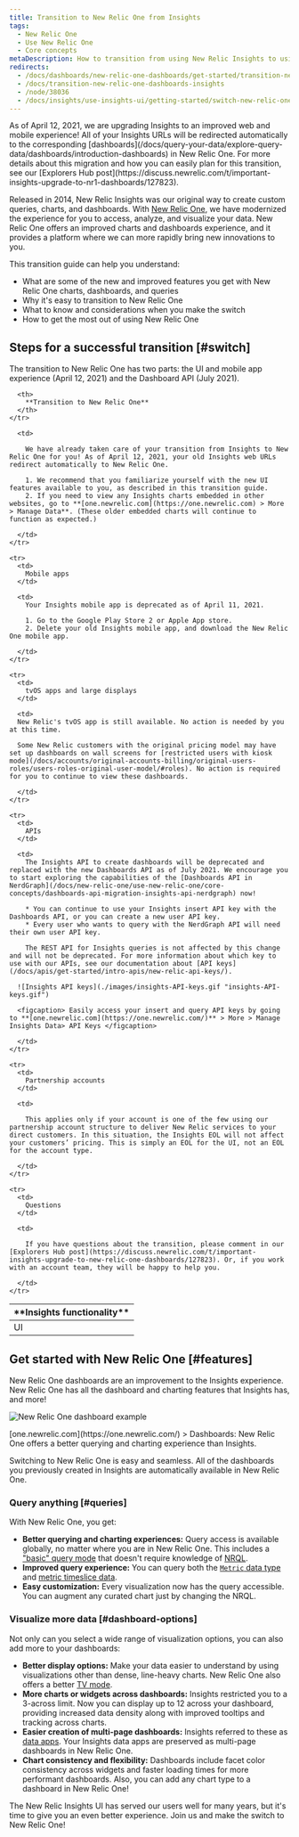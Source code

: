 ```yaml
---
title: Transition to New Relic One from Insights
tags:
  - New Relic One
  - Use New Relic One
  - Core concepts
metaDescription: How to transition from using New Relic Insights to using New Relic One.
redirects:
  - /docs/dashboards/new-relic-one-dashboards/get-started/transition-new-relic-one-dashboards-insights
  - /docs/transition-new-relic-one-dashboards-insights
  - /node/38036
  - /docs/insights/use-insights-ui/getting-started/switch-new-relic-one-insights
---
```


<Callout variant="important">
  As of April 12, 2021, we are upgrading Insights to an improved web and mobile experience! All of your Insights URLs will be redirected automatically to the corresponding [dashboards](/docs/query-your-data/explore-query-data/dashboards/introduction-dashboards) in New Relic One. For more details about this migration and how you can easily plan for this transition, see our [Explorers Hub post](https://discuss.newrelic.com/t/important-insights-upgrade-to-nr1-dashboards/127823).
</Callout>

Released in 2014, New Relic Insights was our original way to create custom queries, charts, and dashboards. With [New Relic One](/docs/new-relic-one/use-new-relic-one/get-started/introduction-new-relic-one), we have modernized the experience for you to access, analyze, and visualize your data. New Relic One offers an improved charts and dashboards experience, and it provides a platform where we can more rapidly bring new innovations to you.

This transition guide can help you understand:

* What are some of the new and improved features you get with New Relic One charts, dashboards, and queries
* Why it's easy to transition to New Relic One
* What to know and considerations when you make the switch
* How to get the most out of using New Relic One

## Steps for a successful transition [#switch]

The transition to New Relic One has two parts: the UI and mobile app experience (April 12, 2021) and the Dashboard API (July 2021).

<table>
  <thead>
    <tr>
      <th style={{ width: "200px" }}>
        **Insights functionality**
      </th>

      <th>
        **Transition to New Relic One**
      </th>
    </tr>
  </thead>

  <tbody>
    <tr>
      <td>
        UI
      </td>

      <td>
        
        We have already taken care of your transition from Insights to New Relic One for you! As of April 12, 2021, your old Insights web URLs redirect automatically to New Relic One.

        1. We recommend that you familiarize yourself with the new UI features available to you, as described in this transition guide.
        2. If you need to view any Insights charts embedded in other websites, go to **[one.newrelic.com](https://one.newrelic.com) > More > Manage Data**. (These older embedded charts will continue to function as expected.)

      </td>
    </tr>

    <tr>
      <td>
        Mobile apps
      </td>

      <td>
        Your Insights mobile app is deprecated as of April 11, 2021. 

        1. Go to the Google Play Store 2 or Apple App store.
        2. Delete your old Insights mobile app, and download the New Relic One mobile app.

      </td>
    </tr>

    <tr>
      <td>
        tvOS apps and large displays
      </td>

      <td>
      New Relic's tvOS app is still available. No action is needed by you at this time.

      Some New Relic customers with the original pricing model may have set up dashboards on wall screens for [restricted users with kiosk mode](/docs/accounts/original-accounts-billing/original-users-roles/users-roles-original-user-model/#roles). No action is required for you to continue to view these dashboards.

      </td>
    </tr>

    <tr>
      <td>
        APIs
      </td>

      <td>
        The Insights API to create dashboards will be deprecated and replaced with the new Dashboards API as of July 2021. We encourage you to start exploring the capabilities of the [Dashboards API in NerdGraph](/docs/new-relic-one/use-new-relic-one/core-concepts/dashboards-api-migration-insights-api-nerdgraph) now!

        * You can continue to use your Insights insert API key with the Dashboards API, or you can create a new user API key.
        * Every user who wants to query with the NerdGraph API will need their own user API key.

        The REST API for Insights queries is not affected by this change and will not be deprecated. For more information about which key to use with our APIs, see our documentation about [API keys](/docs/apis/get-started/intro-apis/new-relic-api-keys/).

      ![Insights API keys](./images/insights-API-keys.gif "insights-API-keys.gif")

      <figcaption> Easily access your insert and query API keys by going to **[one.newrelic.com](https://one.newrelic.com/)** > More > Manage Insights Data> API Keys </figcaption> 

      </td>
    </tr>

    <tr>
      <td>
        Partnership accounts
      </td>

      <td>
        
        This applies only if your account is one of the few using our partnership account structure to deliver New Relic services to your direct customers. In this situation, the Insights EOL will not affect your customers’ pricing. This is simply an EOL for the UI, not an EOL for the account type.

      </td>
    </tr>

    <tr>
      <td>
        Questions
      </td>

      <td>
        
        If you have questions about the transition, please comment in our [Explorers Hub post](https://discuss.newrelic.com/t/important-insights-upgrade-to-new-relic-one-dashboards/127823). Or, if you work with an account team, they will be happy to help you.

      </td>
    </tr>
  </tbody>
</table>

## Get started with New Relic One [#features]

New Relic One dashboards are an improvement to the Insights experience. New Relic One has all the dashboard and charting features that Insights has, and more!

![New Relic One dashboard example](./images/new-relic-one-dashboard-example_1.png "new-relic-one-dashboard-example.png")

<figcaption>
  [one.newrelic.com](https://one.newrelic.com/) > Dashboards: New Relic One offers a better querying and charting experience than Insights.
</figcaption>

Switching to New Relic One is easy and seamless. All of the dashboards you previously created in Insights are automatically available in New Relic One.

### Query anything [#queries]

With New Relic One, you get:

* **Better querying and charting experiences:** Query access is available globally, no matter where you are in New Relic One. This includes a ["basic" query mode](/docs/chart-builder/use-chart-builder/choose-data/use-basic-mode-specify-data) that doesn't require knowledge of [NRQL](/docs/query-data/nrql-new-relic-query-language/getting-started/introduction-nrql).
* **Improved query experience:** You can query both the [`Metric` data type](/docs/data-ingest-apis/get-data-new-relic/metric-api/view-query-you-metric-data) and [metric timeslice data](/docs/query-data/nrql-new-relic-query-language/nrql-query-tutorials/query-metric-timeslice-data-nrql).
* **Easy customization:** Every visualization now has the query accessible. You can augment any curated chart just by changing the NRQL.

### Visualize more data [#dashboard-options]

Not only can you select a wide range of visualization options, you can also add more to your dashboards:

* **Better display options:** Make your data easier to understand by using visualizations other than dense, line-heavy charts. New Relic One also offers a better [TV mode](/docs/query-your-data/explore-query-data/dashboards/manage-your-dashboard#dash-visual-tv).
* **More charts or widgets across dashboards:** Insights restricted you to a 3-across limit. Now you can display up to 12 across your dashboard, providing increased data density along with improved tooltips and tracking across charts.
* **Easier creation of multi-page dashboards:** Insights referred to these as [data apps](/docs/dashboards/new-relic-one-dashboards/manage-your-dashboard/create-dashboards-have-multiple-pages). Your Insights data apps are preserved as multi-page dashboards in New Relic One.
* **Chart consistency and flexibility:** Dashboards include facet color consistency across widgets and faster loading times for more performant dashboards. Also, you can add any chart type to a dashboard in New Relic One!

The New Relic Insights UI has served our users well for many years, but it's time to give you an even better experience. Join us and make the switch to New Relic One!
